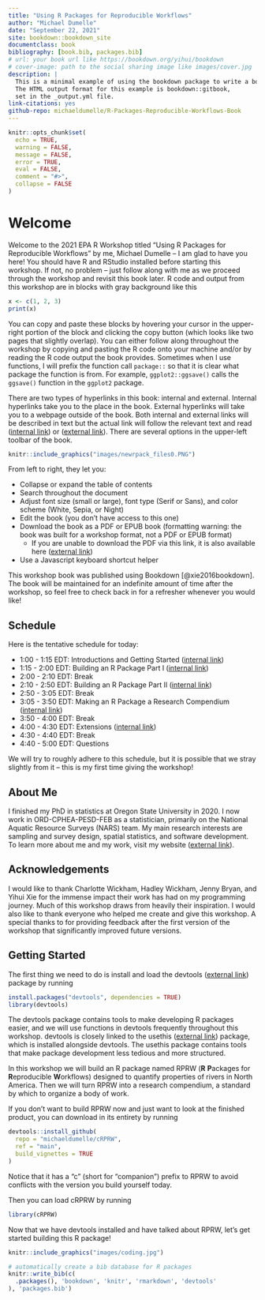 ```yaml
--- 
title: "Using R Packages for Reproducible Workflows"
author: "Michael Dumelle"
date: "September 22, 2021"
site: bookdown::bookdown_site
documentclass: book
bibliography: [book.bib, packages.bib]
# url: your book url like https://bookdown.org/yihui/bookdown
# cover-image: path to the social sharing image like images/cover.jpg
description: |
  This is a minimal example of using the bookdown package to write a book.
  The HTML output format for this example is bookdown::gitbook,
  set in the _output.yml file.
link-citations: yes
github-repo: michaeldumelle/R-Packages-Reproducible-Workflows-Book
---
```


<!-- build book rmarkdown::render_site(encoding = 'UTF-8') -->

```r
knitr::opts_chunk$set(
  echo = TRUE,
  warning = FALSE,
  message = FALSE,
  error = TRUE,
  eval = FALSE,
  comment = "#>",
  collapse = FALSE
)
```

# Welcome {-}

Welcome to the 2021 EPA R Workshop titled "Using R Packages for Reproducible Workflows" by me, Michael Dumelle -- I am glad to have you here! You should have R and RStudio installed before starting this workshop. If not, no problem -- just follow along with me as we proceed through the workshop and revisit this book later. R code and output from this workshop are in blocks with gray background like this
```r
x <- c(1, 2, 3)
print(x)
```

You can copy and paste these blocks by hovering your cursor in the upper-right portion of the block and clicking the copy button (which looks like two pages that slightly overlap). You can either follow along throughout the workshop by copying and pasting the R code onto your machine and/or by reading the R code output the book provides. Sometimes when I use functions, I will prefix the function call `package::` so that it is clear what package the function is from. For example, `ggplot2::ggsave()` calls the `ggsave()` function in the `ggplot2` package.

There are two types of hyperlinks in this book: internal and external. Internal hyperlinks take you to the place in the book. External hyperlinks will take you to a webpage outside of the book. Both internal and external links will be described in text but the actual link will follow the relevant text and read ([internal link]()) or ([external link]()). There are several options in the upper-left toolbar of the book.
```r
knitr::include_graphics("images/newrpack_files0.PNG")
```

From left to right, they let you:

* Collapse or expand the table of contents
* Search throughout the document
* Adjust font size (small or large), font type (Serif or Sans), and color scheme (White, Sepia, or Night)
* Edit the book (you don't have access to this one)
* Download the book as a PDF or EPUB book (formatting warning: the book was built for a workshop format, not a PDF or EPUB format)
    * If you are unable to download the PDF via this link, it is also available here ([external link](https://github.com/michaeldumelle/R-Packages-Reproducible-Workflows-Book/blob/main/docs/_main.pdf))
* Use a Javascript keyboard shortcut helper

This workshop book was published using Bookdown [@xie2016bookdown]. The book will be maintained for an indefinite amount of time after the workshop, so feel free to check back in for a refresher whenever you would like!

## Schedule {-}

Here is the tentative schedule for today:

* 1:00 - 1:15 EDT: Introductions and Getting Started ([internal link](#getting-started))
* 1:15 - 2:00 EDT: Building an R Package Part I ([internal link](#r-package))
* 2:00 - 2:10 EDT: Break
* 2:10 - 2:50 EDT: Building an R Package Part II ([internal link](#r-package))
* 2:50 - 3:05 EDT: Break
* 3:05 - 3:50 EDT: Making an R Package a Research Compendium ([internal link](#r-package-rc))
* 3:50 - 4:00 EDT: Break
* 4:00 - 4:30 EDT: Extensions ([internal link](#extensions))
* 4:30 - 4:40 EDT: Break
* 4:40 - 5:00 EDT: Questions

We will try to roughly adhere to this schedule, but it is possible that we stray slightly from it -- this is my first time giving the workshop! 

## About Me {-}

I finished my PhD in statistics at Oregon State University in 2020. I now work in ORD-CPHEA-PESD-FEB as a statistician, primarily on the National Aquatic Resource Surveys (NARS) team. My main research interests are sampling and survey design, spatial statistics, and software development. To learn more about me and my work, visit my website ([external link](https://michaeldumelle.github.io/)).

## Acknowledgements {-}

I would like to thank Charlotte Wickham, Hadley Wickham, Jenny Bryan, and Yihui Xie for the immense impact their work has had on my programming journey. Much of this workshop draws from heavily their inspiration. I would also like to thank everyone who helped me create and give this workshop. A special thanks to for providing feedback after the first version of the workshop that significantly improved future versions.

## Getting Started {#getting-started -}

The first thing we need to do is install and load the devtools ([external link](https://devtools.r-lib.org/)) package by running
```r
install.packages("devtools", dependencies = TRUE)
library(devtools)
```

The devtools package contains tools to make developing R packages easier, and we will use functions in devtools frequently throughout this workshop. devtools is closely linked to the usethis ([external link](https://usethis.r-lib.org/)) package, which is installed alongside devtools. The usethis package contains tools that make package development less tedious and more structured.

In this workshop we will build an R package named RPRW (**R** **P**ackages for **R**eproducible **W**orkflows) designed to quantify properties of rivers in North America. Then we will turn RPRW into a research compendium, a standard by which to organize a body of work.  

If you don't want to build RPRW now and just want to look at the finished product, you can download in its entirety by running
```r
devtools::install_github(
  repo = "michaeldumelle/cRPRW",
  ref = "main",
  build_vignettes = TRUE
)
```

Notice that it has a "c" (short for "companion") prefix to RPRW to avoid conflicts with the version you build yourself today.

Then you can load cRPRW by running
```r
library(cRPRW)
```

Now that we have devtools installed and have talked about RPRW, let's get started building this R package!

```r
knitr::include_graphics("images/coding.jpg")
```

```r
# automatically create a bib database for R packages
knitr::write_bib(c(
  .packages(), 'bookdown', 'knitr', 'rmarkdown', 'devtools'
), 'packages.bib')
```